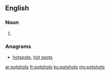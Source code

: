 ==English==

===Noun===
{{head|en|plural}}

# {{plural of|potshot|lang=en|nocat=1}}

===Anagrams===
* [[hotspots#English|hotspots]], [[hot spots#English|hot spots]]

[[ar:potshots]]
[[fr:potshots]]
[[ku:potshots]]
[[my:potshots]]